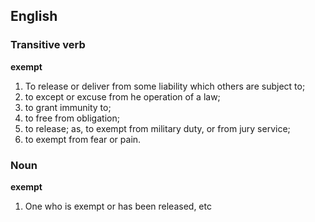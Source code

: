 == English ==
=== Transitive verb ===
'''exempt'''
#To release or deliver from some liability which others are subject to; 
#to except or excuse from he operation of a law; 
#to grant immunity to; 
#to free from obligation; 
#to release; as, to exempt from military duty, or from jury service; 
#to exempt from fear or pain.

=== Noun ===
'''exempt'''
# One who is exempt or has been released, etc
